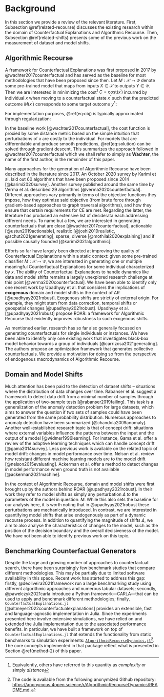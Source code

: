 # Background {#related}

In this section we provide a review of the relevant literature. First, Subsection \@ref(related-recourse) discusses the existing research within the domain of Counterfactual Explanations and Algorithmic Recourse. Then, Subsection \@ref(related-shifts) presents some of the previous work on the measurement of dataset and model shifts.

## Algorithmic Recourse {#related-recourse}

A framework for Counterfactual Explanations was first proposed in 2017 by @wachter2017counterfactual and has served as the baseline for most methodologies that have been proposed since then. Let $M: \mathcal{X} \mapsto \mathcal{Y}$ denote some pre-trained model that maps from inputs $X \in \mathcal{X}$ to outputs $Y \in \mathcal{Y}$. Then we are interested in minimizing the cost^[Equivalently, others have referred to this quantity as *complexity* or simply *distance*] $C=\text{cost}(x^\prime)$ incurred by individual $x$ when moving to a counterfactual state $x^\prime$ such that the predicted outcome $M(x^\prime)$ corresponds to some target outcome $y^*$:

\begin{equation}
\min_{x^\prime \in \mathcal{X}} \text{cost}(x^\prime) \ \ \ \mbox{s. t.} \ \ \ M(x^\prime) = y^* (\#eq:obj)
\end{equation}

For implementation purposes, \@ref(eq:obj) is typically approximated through regularization:

\begin{equation}
x^\prime = \arg \min_{x^\prime}  \text{yloss}(M(x^\prime),y^*) + \lambda \text{cost}(x^\prime) (\#eq:solution)
\end{equation}

In the baseline work [@wachter2017counterfactual], the cost function is proxied by some distance metric based on the simple intuition that perturbations of $x$ are costly to the individual. For models that are differentiable and produce smooth predictions, \@ref(eq:solution) can be solved through gradient descent. This summarizes the approach followed in @wachter2017counterfactual which we shall refer to simply as **Wachter**, the name of the first author, in the remainder of this paper.

Many approaches for the generation of Algorithmic Recourse have been described in the literature since 2017. An October 2020 survey by Karimi et al. laid out 60 algorithms that have been proposed since 2014 [@karimi2020survey]. Another survey published around the same time by Verma et al. described 29 algorithms [@verma2020counterfactual]. Different approaches vary primarily in terms of the objective functions they impose, how they optimize said objective (from brute force through gradient-based approaches to graph traversal algorithms), and how they ensure that certain requirements for CE are met. Regarding the latter, the literature has produced an extensive list of desiderata each addressing different needs. To name but a few, we are interested in generating counterfactuals that are close [@wachter2017counterfactual], actionable [@ustun2019actionable], realistic [@joshi2019realistic, @schut2021generating], sparse, diverse [@mothilal2020explaining] and if possible causally founded [@karimi2021algorithmic].

Efforts so far have largely been directed at improving the quality of Counterfactual Explanations within a static context: given some pre-trained classifier $M: \mathcal{X} \mapsto \mathcal{Y}$, we are interested in generating one or multiple meaningful Counterfactual Explanations for some individual characterized by $x$. The ability of Counterfactual Explanations to handle dynamics like data and model shifts remains a largely unexplored research challenge at this point [@verma2020counterfactual]. We have been able to identify only one recent work by Upadhyay et al. that considers the implications of **exogenous** domain and model shifts in the context of AR [@upadhyay2021robust]. Exogenous shifts are strictly of external origin. For example, they might stem from data correction, temporal shifts or geospatial changes [@upadhyay2021robust]. Upadhyay et al. [@upadhyay2021robust] propose ROAR: a framework for Algorithmic Recourse that evidently improves robustness to such exogenous shifts.

As mentioned earlier, research has so far also generally focused on generating counterfactuals for single individuals or instances. We have been able to identify only one existing work that investigates black-box model behavior towards a group of individuals [@carrizosa2021generating]. The authors propose an optimization framework that generates collective counterfactuals. We provide a motivation for doing so from the perspective of endogenous macrodynamics of Algorithmic Recourse.


## Domain and Model Shifts {#related-shifts}

Much attention has been paid to the detection of dataset shifts – situations where the distribution of data changes over time. Rabanser et al. suggest a framework to detect data drift from a minimal number of samples through the application of two-sample tests [@rabanser2019failing]. This task is a generalization of the anomaly detection problem for large datasets, which aims to answer the question if two sets of samples could have been generated from the same probability distribution. Numerous approaches to anomaly detection have been summarized [@chandola2009anomaly]. Another well-established research topic is that of concept drift: situations where external variables influence the patterns between the input and the output of a model [@widmer1996learning]. For instance, Gama et al. offer a review of the adaptive learning techniques which can handle concept drift [@gama2014survey]. Less previous work is available on the related topic of model drift: changes in model performance over time. Nelson et al. review how resistant different machine learning models are to the model drift [@nelson2015evaluating]. Ackerman et al. offer a method to detect changes in model performance when ground truth is not available [@ackerman2021machine]. 

In the context of Algorithmic Recourse, domain and model shifts were first brought up by the authors behind ROAR [@upadhyay2021robust]. In their work they refer to model shifts as simply any perturbation $\Delta$ to the parameters of the model in question: $M$. While this also sets the baseline for our analysis here, it is worth noting that in @upadhyay2021robust these perturbations are mechanically introduced. In contrast, we are interested in quantifying model shifts that arise endogenously as part of a dynamic recourse process. In addition to quantifying the magnitude of shifts $\Delta$, we aim to also analyse the characteristics of changes to the model, such as the position of the decision boundary and the overall decisiveness of the model. We have not been able to identify previous work on this topic.

## Benchmarking Counterfactual Generators {#related-benchmark}

Despite the large and growing number of approaches to counterfactual search, there have been surprisingly few benchmark studies that compare different methodologies. This may be partially due to limited software availability in this space. Recent work has started to address this gap: firstly, @deoliveira2021framework run a large benchmarking study using different algorithmic approaches and numerous tabular datasets; secondly, @pawelczyk2021carla introduce a Python framework---CARLA---that can be used to apply and benchmark different methodologies; finally, `CounterfactualExplanations.jl` [@altmeyer2022counterfactualexplanations] provides an extensible, fast and language-agnostic implementation in Julia. Since the experiments presented here involve extensive simulations, we have relied on and extended the Julia implementation due to the associated performance benefits. In particular, we have built a framework on top of `CounterfactualExplanations.jl` that extends the functionality from static benchmarks to simulation experiments: [`AlgorithmicRecourseDynamics.jl`]((https://anonymous.4open.science/r/AlgorithmicRecourseDynamics/README.md))^[The code is available from the following anonymized Github repository: [https://anonymous.4open.science/r/AlgorithmicRecourseDynamics/README.md](https://anonymous.4open.science/r/AlgorithmicRecourseDynamics/README.md).]. The core concepts implemented in that package reflect what is presented in Section \@ref(method-2) of this paper. 


